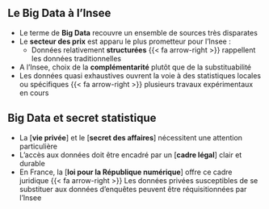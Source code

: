 ## Le Big Data à l'Insee

- Le terme de [**Big Data**]{.orange} recouvre un ensemble de sources très disparates
- Le [**secteur des prix**]{.orange} est apparu le plus prometteur pour l'Insee :
    - Données relativement [**structurées**]{.blue2} {{< fa arrow-right >}} rappellent les données traditionnelles
- A l'Insee, choix de la [**complémentarité**]{.orange} plutôt que de la substituabilité
- Les données quasi exhaustives ouvrent la voie à des statistiques locales ou spécifiques {{< fa arrow-right >}} plusieurs travaux expérimentaux en cours

## Big Data et secret statistique

- La [**vie privée**] et le [**secret des affaires**] nécessitent une attention particulière
- L'accès aux données doit être encadré par un [**cadre légal**] clair et durable
- En France, la [**loi pour la République numérique**] offre ce cadre juridique
{{< fa arrow-right >}} Les données privées susceptibles de se substituer aux données d'enquêtes peuvent être réquisitionnées par l'Insee
